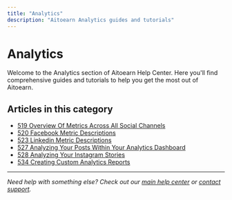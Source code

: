 ```yaml
---
title: "Analytics"
description: "Aitoearn Analytics guides and tutorials"
---
```


<UpdatedAt />


# Analytics

Welcome to the Analytics section of Aitoearn Help Center. Here you'll find comprehensive guides and tutorials to help you get the most out of Aitoearn.

## Articles in this category

- [519 Overview Of Metrics Across All Social Channels](519-overview-of-metrics-across-all-social-channels)
- [520 Facebook Metric Descriptions](520-facebook-metric-descriptions)
- [523 Linkedin Metric Descriptions](523-linkedin-metric-descriptions)
- [527 Analyzing Your Posts Within Your Analytics Dashboard](527-analyzing-your-posts-within-your-analytics-dashboard)
- [528 Analyzing Your Instagram Stories](528-analyzing-your-instagram-stories)
- [534 Creating Custom Analytics Reports](534-creating-custom-analytics-reports)

---

*Need help with something else? Check out our [main help center](/en/help-center) or [contact support](mailto:hello@aitoearn.com).*
